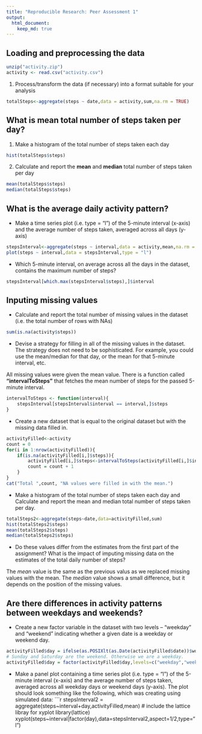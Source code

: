 ```yaml
---
title: "Reproducible Research: Peer Assessment 1"
output: 
  html_document:
    keep_md: true
---
```



## Loading and preprocessing the data
```r
unzip("activity.zip")
activity <- read.csv("activity.csv")
```

1. Process/transform the data (if necessary) into a format suitable for your analysis
```r
totalSteps<-aggregate(steps ~ date,data = activity,sum,na.rm = TRUE)
```

## What is mean total number of steps taken per day?
1. Make a histogram of the total number of steps taken each day
```r
hist(totalSteps$steps)
```

2. Calculate and report the **mean** and **median** total number of
   steps taken per day

```r
mean(totalSteps$steps)
median(totalSteps$steps)
```

## What is the average daily activity pattern?

* Make a time series plot (i.e. type = "l") of the 5-minute interval (x-axis) and the average number of steps taken, averaged across all days (y-axis)

```r
stepsInterval<-aggregate(steps ~ interval,data = activity,mean,na.rm = TRUE)
plot(steps ~ interval,data = stepsInterval,type = "l")
```

* Which 5-minute interval, on average across all the days in the dataset, contains the maximum number of steps? 
```r
stepsInterval[which.max(stepsInterval$steps),]$interval
```

## Inputing missing values

* Calculate and report the total number of missing values in the dataset (i.e. the total number of rows with NAs)
```r
sum(is.na(activity$steps))
```

* Devise a strategy for filling in all of the missing values in the dataset. The strategy does not need to be sophisticated. For example, you could use the mean/median for that day, or the mean for that 5-minute interval, etc.

All missing values were given the mean value. There is a function called  **"intervalToSteps"** that fetches the mean number of steps for the passed 5-minute interval. 
```r
intervalToSteps <- function(interval){
    stepsInterval[stepsInterval$interval == interval,]$steps
}
```

* Create a new dataset that is equal to the original dataset but with the missing data filled in.

```r
activityFilled<-activity   
count = 0          
for(i in 1:nrow(activityFilled)){
    if(is.na(activityFilled[i,]$steps)){
        activityFilled[i,]$steps<-intervalToSteps(activityFilled[i,]$interval)
        count = count + 1
    }
}
cat("Total ",count, "NA values were filled in with the mean.")  
```

* Make a histogram of the total number of steps taken each day and Calculate and report the mean and median total number of steps taken per day. 
```r
totalSteps2<-aggregate(steps~date,data=activityFilled,sum)
hist(totalSteps2$steps)
mean(totalSteps2$steps)
median(totalSteps2$steps)
```


* Do these values differ from the estimates from the first part of the assignment? What is the impact of imputing missing data on the estimates of the total daily number of steps?

The *mean* value is the same as the previous valus as we replaced missing values with the mean.
The *median* value shows a small difference, but it depends on the position of the missing values.

## Are there differences in activity patterns between weekdays and weekends?

* Create a new factor variable in the dataset with two levels – “weekday” and “weekend” indicating whether a given date is a weekday or weekend day.
```r
activityFilled$day = ifelse(as.POSIXlt(as.Date(activityFilled$date))$wday%%6==0,"weekend","weekday")
# Sunday and Saturday are the weekend. Otherwise we are a weekday.
activityFilled$day = factor(activityFilled$day,levels=c("weekday","weekend"))
```


* Make a panel plot containing a time series plot (i.e. type = "l") of the 5-minute interval (x-axis) and the average number of steps taken, averaged across all weekday days or weekend days (y-axis). The plot should look something like the following, which was creating using simulated data:
```r
stepsInterval2 = aggregate(steps~interval+day,activityFilled,mean)
# include the lattice libray for xyplot
library(lattice)
xyplot(steps~interval|factor(day),data=stepsInterval2,aspect=1/2,type="l")

